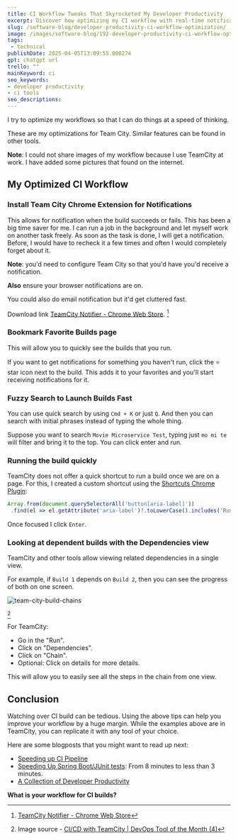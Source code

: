 ```yaml
---
title: CI Workflow Tweaks That Skyrocketed My Developer Productivity
excerpt: Discover how optimizing my CI workflow with real-time notifications and smart monitoring tools helped me boost productivity and stay in deep developer flow
slug: /software-blog/developer-productivity-ci-workflow-optimization/
image: /images/software-blog/192-developer-productivity-ci-workflow-optimization/developer-productivity-ci-workflow-optimization.png
tags:
 - technical
publishDate: 2025-04-05T13:09:55.008274
gpt: chatgpt url
trello: ""
mainKeyword: ci
seo_keywords:
- developer productivity
- ci tools
seo_descriptions: 
---
```


I try to optimize my workflows so that I can do things at a speed of thinking.

These are my optimizations for Team City. Similar features can be found in other tools.

**Note**: I could not share images of my workflow because I use TeamCity at work. I have added some pictures that found on the internet.

## My Optimized CI Workflow

### Install Team City Chrome Extension for Notifications

This allows for notification when the build succeeds or fails. This has been a big time saver for me. I can run a job in the background and let myself work on another task freely. As soon as the task is done, I will get a notification. Before, I would have to recheck it a few times and often I would completely forget about it.

**Note**: you'd need to configure Team City so that you'd have you'd receive a notification.

**Also** ensure your browser notifications are on.

You could also do email notification but it'd get cluttered fast.

Download link [TeamCity Notifier - Chrome Web Store](https://chromewebstore.google.com/detail/teamcity-notifier/miolcigeeebinhdbihpodaajenfoggjl?hl=en). [^2]

### Bookmark Favorite Builds page

This will allow you to quickly see the builds that you run.

If you want to get notifications for something you haven't run, click the ⭐ star icon next to the build. This adds it to your favorites and you'll start receiving notifications for it.

### Fuzzy Search to Launch Builds Fast

You can use quick search by using `Cmd + K` or just `Q`. And then you can search with initial phrases instead of typing the whole thing.

Suppose you want to search `Movie Microservice Test`, typing just `mo mi te` will filter and bring it to the top. You can click enter and run.

### Running the build quickly

TeamCity does not offer a quick shortcut to run a build once we are on a page. For this, I created a custom shortcut using the [Shortcuts Chrome Plugin](https://chromewebstore.google.com/detail/shortkeys-custom-keyboard/logpjaacgmcbpdkdchjiaagddngobkck?hl=en):

```javascript
Array.from(document.querySelectorAll('button[aria-label]'))
 .find(el => el.getAttribute('aria-label')?.toLowerCase().includes('Run'))?.focus();
```

Once focused I click `Enter`.

### Looking at dependent builds with the Dependencies view

TeamCity and other tools allow viewing related dependencies in a single view.

For example, if `Build 1` depends on `Build 2`, then you can see the progress of both on one screen.

![team-city-build-chains](/images/software-blog/192-developer-productivity-ci-workflow-optimization/team-city-build-chains.webp)

[^1]

For TeamCity:

- Go in the "Run".
- Click on "Dependencies".
- Click on "Chain".
- Optional: Click on details for more details.

This will allow you to easily see all the steps in the chain from one view.

## Conclusion

Watching over CI build can be tedious. Using the above tips can help you improve your workflow by a huge margin. While the examples above are in TeamCity, you can replicate it with any tool of your choice.

Here are some blogposts that you might want to read up next:

- [Speeding up CI Pipeline](/software-blog/speeding-up-pipelines)
- [Speeding Up Spring Boot/JUnit tests](/spring-boot-junit-faster): From 8 minutes to less than 3 minutes.
- [A Collection of Developer Productivity](/software-blog/dev_productivity/)

**What is your workflow for CI builds?**

[^1]: Image source - [CI/CD with TeamCity | DevOps Tool of the Month (4)](https://dev.to/techworld_with_nana/ci-cd-with-teamcity-devops-tool-of-the-month-4-16pm)
[^2]: [TeamCity Notifier - Chrome Web Store](https://chromewebstore.google.com/detail/teamcity-notifier/miolcigeeebinhdbihpodaajenfoggjl?hl=en)
